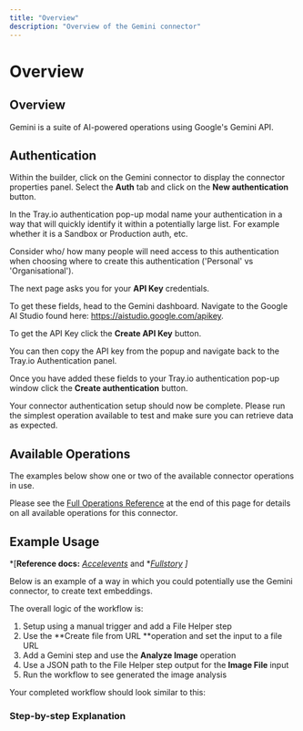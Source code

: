 ```yaml
---
title: "Overview"
description: "Overview of the Gemini connector"
---
```


# Overview

## Overview

Gemini is a suite of AI-powered operations using Google's Gemini API.

## Authentication

Within the builder, click on the Gemini connector to display the connector properties panel. Select the **Auth** tab and click on the **New authentication** button.

In the Tray.io authentication pop-up modal name your authentication in a way that will quickly identify it within a potentially large list. For example whether it is a Sandbox or Production auth, etc.

Consider who/ how many people will need access to this authentication when choosing where to create this authentication ('Personal' vs 'Organisational').

The next page asks you for your **API Key** credentials.

To get these fields, head to the Gemini dashboard. Navigate to the Google AI Studio found here: https://aistudio.google.com/apikey.

To get the API Key click the **Create API Key** button.

You can then copy the API key from the popup and navigate back to the Tray.io Authentication panel.

Once you have added these fields to your Tray.io authentication pop-up window click the **Create authentication** button. 

Your connector authentication setup should now be complete. Please run the simplest operation available to test and make sure you can retrieve data as expected.

## Available Operations

The examples below show one or two of the available connector operations in use.

Please see the [Full Operations Reference](#operationsFull) at the end of this page for details on all available operations for this connector.

## Example Usage

*[****Reference docs:****  *[*Accelevents*](https://tray.io/documentation/connectors/service/accelevents/)* and *[*Fullstory*](https://tray.io/documentation/connectors/service/fullstory/) *]*

Below is an example of a way in which you could potentially use the Gemini connector, to create text embeddings.

The overall logic of the workflow is:

1. Setup using a manual trigger and add a File Helper step
2. Use the **Create file from URL **operation and set the input to a file URL
3. Add a Gemini step and use the **Analyze Image** operation
4. Use a JSON path to the File Helper step output for the **Image File** input
5. Run the workflow to see generated the image analysis

Your completed workflow should look similar to this:

### Step-by-step Explanation
